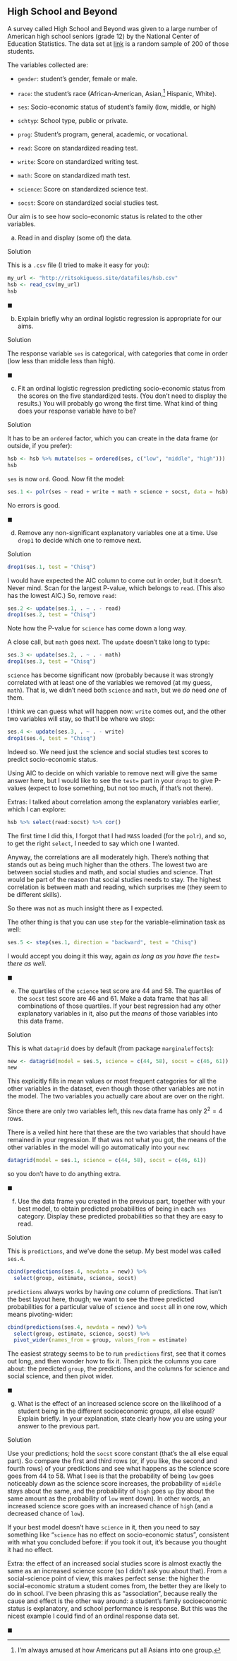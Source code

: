 ##  High School and Beyond


 A survey called High School and Beyond was given to a large
number of American high school seniors (grade 12) by the National
Center of Education Statistics. The data set at
[link](http://ritsokiguess.site/datafiles/hsb.csv) is a random
sample of 200 of those students.

The variables collected are:



* `gender`: student's gender, female or male.

* `race`: the student's race (African-American,
Asian,^[I'm always amused at how Americans put all Asians    into one group.]  Hispanic, White).

* `ses`: Socio-economic status of student's family (low,
middle, or high)

* `schtyp`: School type, public or private.

* `prog`: Student's program, general, academic, or
vocational. 

* `read`: Score on standardized reading test.

* `write`: Score on standardized writing test.

* `math`: Score on standardized math test.

* `science`: Score on standardized science test.

* `socst`: Score on standardized social studies test.



Our aim is to see how socio-economic status is related to the other
variables. 



(a) Read in and display (some of) the data.

Solution


This is a `.csv` file (I tried to make it easy for you):

```r
my_url <- "http://ritsokiguess.site/datafiles/hsb.csv"
hsb <- read_csv(my_url)
hsb
```

       
$\blacksquare$

(b) Explain briefly why an ordinal logistic regression is
appropriate for our aims.

Solution


The response variable `ses` is categorical, with
categories that come in order (low less than middle less than
high). 

$\blacksquare$

(c) Fit an ordinal logistic regression predicting
socio-economic status from the scores on the five standardized
tests. (You don't need to display the results.) You will probably
go wrong the first time. What kind of thing does your response
variable have to be? 

Solution


It has to be an `ordered` factor, which you can create in
the data frame (or outside, if you prefer):

```r
hsb <- hsb %>% mutate(ses = ordered(ses, c("low", "middle", "high")))
hsb
```

  

`ses` is now `ord`. Good. Now fit the model:



```r
ses.1 <- polr(ses ~ read + write + math + science + socst, data = hsb)
```

       

No errors is good.

$\blacksquare$

(d) Remove any non-significant explanatory variables one at a
time. Use `drop1` to decide which one to remove next.

Solution


```r
drop1(ses.1, test = "Chisq")
```

       

I would have expected the AIC column to come out in order, but it
doesn't. Never mind. Scan for the largest P-value, which belongs to
`read`. (This also has the lowest AIC.) So, remove `read`:

```r
ses.2 <- update(ses.1, . ~ . - read)
drop1(ses.2, test = "Chisq")
```

 

Note how the P-value for `science` has come down a long way.

A close call, but `math` goes next.  The `update`
doesn't take long to type:

```r
ses.3 <- update(ses.2, . ~ . - math)
drop1(ses.3, test = "Chisq")
```

 

`science` has become significant now (probably because it was
strongly correlated with at least one of the variables we removed (at
my guess, `math`). That is, we didn't need both
`science` and `math`, but we *do* need *one* of
them. 

I think we can guess what will happen now: `write` comes out,
and the other two variables will stay, so that'll be where we stop:

```r
ses.4 <- update(ses.3, . ~ . - write)
drop1(ses.4, test = "Chisq")
```

 

Indeed so. We need just the science and social studies test scores to
predict socio-economic status.

Using AIC to decide on which variable to remove next will give the
same answer here, but I would like to see the `test=` part in
your `drop1` to give P-values (expect to lose something, but
not too much, if that's not there).

Extras: I talked about correlation among the explanatory variables
earlier, which I can explore:

```r
hsb %>% select(read:socst) %>% cor()
```

 

The first time I did this, I forgot that I had `MASS` loaded
(for the `polr`), and so, to get the right `select`, I
needed to say which one I wanted.

Anyway, the correlations are all moderately high. There's nothing that
stands out as being much higher than the others. The lowest two are
between social studies and math, and social studies and science. That
would be part of the reason that social studies needs to stay. The
highest correlation is between math and reading, which surprises me
(they seem to be different skills).

So there was not as much insight there as I expected.

The other thing is that you can use `step` for the
variable-elimination task as well:

```r
ses.5 <- step(ses.1, direction = "backward", test = "Chisq")
```

 

I would accept you doing it this way, again *as long as you have
the `test=` there as well*.

$\blacksquare$

(e) The quartiles of the `science` test score are 44 
and 58. The quartiles of the `socst` test score are 46 and 61. Make
a data frame that has all combinations of those quartiles. If your best
regression had any other explanatory variables in it, also put the
*means* of those variables into this data frame.


Solution


This is what `datagrid` does by default (from package `marginaleffects`):

```r
new <- datagrid(model = ses.5, science = c(44, 58), socst = c(46, 61))
new
```


This explicitly fills in mean values or most frequent categories for all the other variables in the dataset, even though those other variables are not in the model. The two variables you actually care about are over on the right. 

Since there are only two variables left, this `new` data frame has only
$2^2=4$ rows.

There is a veiled hint here that these are the two variables that
should have remained in your regression. If that was not what you got,
the means of the other variables in the model will go automatically into your `new`:

```r
datagrid(model = ses.1, science = c(44, 58), socst = c(46, 61))
```

so you don't have to do anything extra.

$\blacksquare$

(f) Use the data frame you created in the previous part, together
with your best model, to obtain predicted probabilities of being in
each `ses` category. Display these predicted probabilities so that they are easy to read.


Solution


This is `predictions`, and we've done the setup. My best model
was called `ses.4`. 

```r
cbind(predictions(ses.4, newdata = new)) %>% 
  select(group, estimate, science, socst) 
```

`predictions` always works by having *one* column of predictions. That isn't the best layout here, though; we want to see the three predicted probabilities for a particular value of `science` and `socst` all in one row, which means pivoting-wider:

```r
cbind(predictions(ses.4, newdata = new)) %>% 
  select(group, estimate, science, socst) %>% 
  pivot_wider(names_from = group, values_from = estimate)
```



The easiest strategy seems to be to run `predictions` first, see that it comes out long, and then wonder how to fix it. Then pick the columns you care about: the predicted `group`, the predictions, and the columns for science and social science, and then pivot wider. 
   

$\blacksquare$

(g) What is the effect of an increased science score on the
likelihood of a student being in the different socioeconomic groups,
all else equal?  Explain briefly. In your explanation, state clearly
how you are using your answer to the previous part.


Solution


Use your predictions; hold the `socst` score constant (that's
the all else equal part). So compare the first and third rows (or,
if you like, the second and fourth rows) of your predictions and see
what happens as the science score goes from 44 to 58.
What I see is that the probability of being `low` goes
noticeably *down* as the science score increases, the
probability of `middle` stays about the same, and the
probability of `high` goes `up` (by about the same
amount as the probability of `low` went down). 
In other words, an increased science score goes with an increased
chance of `high` (and a decreased chance of `low`).

If your best model doesn't have `science` in it, then you
need to say something like "`science` has no effect on   socio-economic status", 
consistent with what you concluded before: if
you took it out, it's because you thought it had no effect.

Extra: the effect of an increased social studies score is almost
exactly the same as an increased science score (so I didn't ask you
about that). From a social-science  point of view, this makes
perfect sense: the higher the social-economic stratum a student
comes from, the better they are likely to do in school. 
I've been phrasing this as "association", because really the cause
and effect is the other way around: a student's family socioeconomic
status is explanatory, and school performance is response. But this
was the nicest example I could find of an ordinal response data set.

$\blacksquare$




